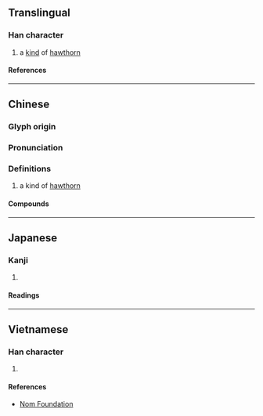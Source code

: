 {{character info}}
==Translingual==

===Han character===
{{Han char|rn=75|rad=木|as=11|sn=15|four=41917|canj=DYPM|ids=⿰木虘}}

# a [[kind]] of [[hawthorn]]

====References====
{{Han ref|kx=0550.190|dkj=15449|dj=0938.110|hdz=21278.110|uh=6A1D}}

----

==Chinese==
{{zh-forms|alt=𣙁}}

===Glyph origin===
{{Han etym}}

===Pronunciation===
{{zh-pron
|m=zhā
|c=zaa1
|mc=y
|oc=y
|ma=
|cat=n
}}

===Definitions===
{{zh-hanzi}}

# a kind of [[hawthorn]]

====Compounds====
{{zh-der|榠樝|樝子|山樝}}

----

==Japanese==

===Kanji===
{{ja-kanji|grade=|rs=木11}}

# {{rfdef|ja|sort=木11}}

====Readings====
{{ja-readings
|on=さ, しゃ
|kun=こぼけ
}}

----

==Vietnamese==

===Han character===
{{vi-readings|rs=木11|reading=tra}}

# {{rfdef|vi|sort=木11}}

====References====
* [http://nomfoundation.org/common/nom_details.php?codepoint=6a1d Nom Foundation]